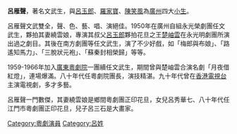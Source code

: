 '''呂雁聲'''，著名文武生，與[[呂玉郎|呂玉郎]]、[[羅家寶|羅家寶]]、[[陳笑風|陳笑風]]為[[廣州|廣州]]四大[[小生|小生]]。

呂雁聲文武雙全，聲、色、藝、唱、演絕佳。1950年在廣州自組永光榮劇團任文武生，夥拍其妻繞雲娘，專演其叔父[[呂玉郎|呂玉郎]]夥拍花旦之王[[楚岫雲|楚岫雲]]在永光明劇團所演出過之劇目。其後在南方劇團等任文武生，演了不少好戲，如「梅郎與布娘」、「路遙知馬力」、「三脫狀元袍」、「蘇秦封相榮歸」等等。

1959-1966年加入[[廣東粵劇院|廣東粵劇院]]一團續任文武生，期間曾與楚岫雲合演名劇「月夜借紅燈」，連場爆滿。八十年代任粵劇院團長，演技精湛。九十年代曾在[[香港電視台|香港電視台]]主演電視劇，多才多藝。

呂雁聲一門數傑，其妻繞雲娘是鄉間粵劇團正印花旦，女兒呂秀華七、八十年代任江門市粵劇團正印花旦，兒子呂三石是大畫家。


[[Category:粵劇演員|Category:粵劇演員]]
[[Category:呂姓|Category:呂姓]]